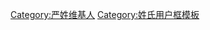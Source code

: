 {{Userbox-2
| border-c = #009999
| border-s = 2
| id1-c    =#009999
| id1-s    = 12
| id1-fc   = #FFFFFF
| id2-c    = #009999
| id2-s    = 10
| id2-fc   = #ffffff
| info-c   = #ffffff
| info-s   = 10
| info-fc  = #009999
| id1      = [[:Category:严姓维基人|<span lang="zh" style="font-family: 微软雅黑,宋体; color: white;">严</span>]]
| id2      = <span lang="zh" style="font-family: 微软雅黑,宋体; ">Yan<br>Yen</span>
| info     = <div class="center">這個用戶姓'''[[严姓|严]]'''。</div>
}}
<includeonly>[[Category:严姓维基人]]</includeonly><noinclude>[[Category:姓氏用户框模板]]{{Documentation}}</noinclude>